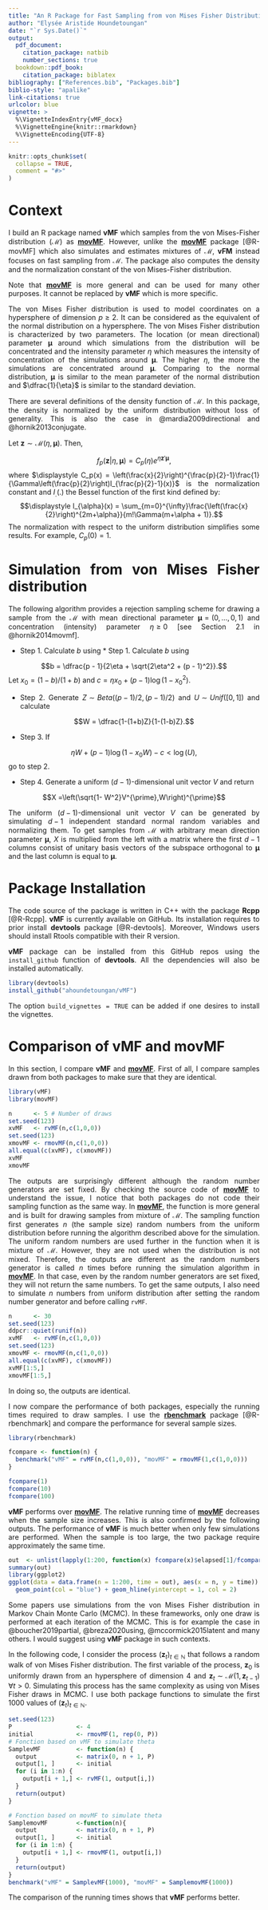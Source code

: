 ```yaml
---
title: "An R Package for Fast Sampling from von Mises Fisher Distribution"
author: "Elysée Aristide Houndetoungan"
date: "`r Sys.Date()`"
output:
  pdf_document:
    citation_package: natbib
    number_sections: true
  bookdown::pdf_book:
    citation_package: biblatex
bibliography: ["References.bib", "Packages.bib"]
biblio-style: "apalike"
link-citations: true
urlcolor: blue
vignette: >
  %\VignetteIndexEntry{vMF_docx}
  %\VignetteEngine{knitr::rmarkdown}
  %\VignetteEncoding{UTF-8}
---
```


<style>
body {
text-align: justify}
</style>

```r
knitr::opts_chunk$set(
  collapse = TRUE,
  comment = "#>"
)
```

# Context{-#over}

I build an R package named **vMF** which samples from the von Mises-Fisher distribution ($\mathcal{M}$) as [**movMF**](https://CRAN.R-project.org/package=movMF). However, unlike the [**movMF**](https://CRAN.R-project.org/package=movMF) package [@R-movMF] which also simulates and estimates mixtures of $\mathcal{M}$, **vFM** instead focuses on fast sampling from $\mathcal{M}$. The package also computes the density and the normalization constant of the von Mises-Fisher distribution.

Note that [**movMF**](https://CRAN.R-project.org/package=movMF) is more general and can be used for many other purposes. It cannot be replaced by **vMF** which is more specific. 


The von Mises Fisher distribution is used to model coordinates on a hypersphere of dimension $p \ge 2$. It can be considered as the equivalent of the normal distribution on a hypersphere. The  von Mises Fisher distribution is characterized by two parameters. The location (or mean directional) parameter $\boldsymbol{\mu}$ around which simulations from the distribution will be concentrated and the intensity parameter $\eta$ which measures the intensity of concentration of the simulations around $\boldsymbol{\mu}$. The higher $\eta$, the more the simulations are concentrated around $\boldsymbol{\mu}$. Comparing to the normal distribution, $\boldsymbol{\mu}$ is similar to the mean parameter of the normal distribution and $\dfrac{1}{\eta}$ is similar to the standard deviation.

There are several definitions of the density function of $\mathcal{M}$. In this package, the density is normalized by the uniform distribution without loss of generality. This is also the case in @mardia2009directional and @hornik2013conjugate.

Let $\mathbf{z} \sim \mathcal{M}\left(\eta,\boldsymbol{\mu}\right)$. Then,

$$f_p(\mathbf{z}|\eta, \boldsymbol{\mu}) =C_p(\eta) e^{\eta\mathbf{z}'\boldsymbol{\mu}},$$
where $\displaystyle C_p(x) = \left(\frac{x}{2}\right)^{\frac{p}{2}-1}\frac{1}{\Gamma\left(\frac{p}{2}\right)I_{\frac{p}{2}-1}(x)}$ is the normalization constant and $I_.(.)$ the Bessel function of the first kind defined by: $$\displaystyle I_{\alpha}(x) = \sum_{m=0}^{\infty}\frac{\left(\frac{x}{2}\right)^{2m+\alpha}}{m!\Gamma(m+\alpha + 1)}.$$
\noindent The normalization with respect to the uniform distribution simplifies some results. For example, $C_p(0)=1$.

# Simulation from von Mises Fisher distribution{-#sim}
The following algorithm provides a rejection sampling scheme for drawing a sample from the $\mathcal{M}$ with mean directional parameter $\boldsymbol{\mu} = (0, ... , 0, 1)$ and concentration (intensity) parameter $\eta \ge 0$ [see Section 2.1 in @hornik2014movmf]. 

* Step 1. Calculate $b$ using * Step 1. Calculate $b$ using

$$b = \dfrac{p - 1}{2\eta + \sqrt{2\eta^2 + (p - 1)^2}}.$$ Let $x_0 = (1 - b)/(1 + b)$ and $c = \eta x_0 + (p - 1)\log\left(1 - x_0^2\right)$.

* Step 2. Generate $Z \sim Beta((p-1)/2,(p-1)/2)$ and $U \sim Unif([0, 1])$ and calculate

$$W = \dfrac{1-(1+b)Z}{1-(1-b)Z}.$$

* Step 3. If

$$\eta W+(p-1)\log(1-x_0W)-c<\log(U),$$ go to step 2.

* Step 4. Generate a uniform $(d-1)$-dimensional unit vector $V$ and return

$$X =\left(\sqrt{1- W^2}V^{\prime},W\right)^{\prime}$$

The uniform ($d-1$)-dimensional unit vector $V$ can be generated by simulating $d-1$ independent
standard normal random variables and normalizing them. To get
samples from $\mathcal{M}$ with arbitrary mean direction parameter $\boldsymbol{\mu}$, $X$ is multiplied
from the left with a matrix where the first $d-1$ columns consist of unitary basis vectors of
the subspace orthogonal to $\boldsymbol{\mu}$ and the last column is equal to $\boldsymbol{\mu}$.

# Package Installation{-#vmf}
The code source of the package is written in C++ with the package **Rcpp** [@R-Rcpp]. **vMF**  is currently available on GitHub. Its installation requires to prior install **devtools** package [@R-devtools]. Moreover, Windows users should install Rtools compatible with their R version.

**vMF** package can be installed from this GitHub repos using the `install_github` function of **devtools**. All the dependencies will also be installed automatically.

```r
library(devtools) 
install_github("ahoundetoungan/vMF")
```
The option `build_vignettes = TRUE` can be added if one desires to install the vignettes.

# Comparison of vMF and movMF{-#comp}
In this section, I compare **vMF** and **[movMF](https://CRAN.R-project.org/package=movMF)**. First of all, I compare samples drawn from both packages to make sure that they are identical.

```r
library(vMF)
library(movMF)

n      <- 5 # Number of draws
set.seed(123)
xvMF   <- rvMF(n,c(1,0,0))
set.seed(123)
xmovMF <- rmovMF(n,c(1,0,0))
all.equal(c(xvMF), c(xmovMF))
xvMF
xmovMF
```
The outputs are surprisingly different although the random number generators are set fixed. By checking the source code of **[movMF](https://CRAN.R-project.org/package=movMF)** to understand the issue, I notice that both packages do not code their sampling function as the same way. In **[movMF](https://CRAN.R-project.org/package=movMF)**, the function is more general and is built for drawing samples from mixture of $\mathcal{M}$. The sampling function first generates $n$ (the sample size) random numbers from the uniform distribution before running the algorithm described above for the simulation. The uniform random numbers are used further in the function when it is mixture of $\mathcal{M}$. However, they are not used when the distribution is not mixed. Therefore, the outputs are different as the random numbers generator is called $n$ times before running the simulation algorithm in **[movMF](https://CRAN.R-project.org/package=movMF)**. In that case, even by the random number generators are set fixed, they will not return the same numbers. To get the same outputs, I also need to simulate $n$ numbers from uniform distribution after setting the random number generator and before calling `rvMF`.  

```r
n      <- 30
set.seed(123)
ddpcr::quiet(runif(n))
xvMF   <- rvMF(n,c(1,0,0))
set.seed(123)
xmovMF <- rmovMF(n,c(1,0,0))
all.equal(c(xvMF), c(xmovMF))
xvMF[1:5,]
xmovMF[1:5,]
```

In doing so, the outputs are identical.

I now compare the performance of both packages, especially the running times required to draw samples. I use the **[rbenchmark](https://CRAN.R-project.org/package=rbenchmark)** package [@R-rbenchmark] and compare the performance for several sample sizes.
```r
library(rbenchmark) 

fcompare <- function(n) {
  benchmark("vMF" = rvMF(n,c(1,0,0)), "movMF" = rmovMF(1,c(1,0,0)))
}

fcompare(1)
fcompare(10)
fcompare(100)
```
**vMF** performs over **[movMF](https://CRAN.R-project.org/package=movMF)**. The relative running time of **[movMF](https://CRAN.R-project.org/package=movMF)** decreases when the sample size increases. This is also confirmed by the following outputs. The performance of **vMF** is much better when only few simulations are performed. When the sample is too large, the two package require approximately the same time.


```r
out  <- unlist(lapply(1:200, function(x) fcompare(x)$elapsed[1]/fcompare(x)$elapsed[2]))
summary(out)
library(ggplot2)
ggplot(data = data.frame(n = 1:200, time = out), aes(x = n, y = time)) +
  geom_point(col = "blue") + geom_hline(yintercept = 1, col = 2)
```

Some papers use simulations from the von Mises Fisher distribution in Markov Chain Monte Carlo (MCMC). In these frameworks, only one draw is performed at each iteration of the MCMC. This is for example the case in @boucher2019partial, @breza2020using, @mccormick2015latent and many others. I would suggest using **vMF** package in such contexts.

In the following code, I consider the process $\left(\mathbf{z}_t\right)_{t\in\mathbb{N}}$ that follows a random walk of von Mises Fisher distribution. The first variable of the process, $\mathbf{z}_0$ is uniformly drawn from an hypersphere of dimension 4 and $\mathbf{z}_t \sim \mathcal{M}\left(1,\mathbf{z}_{t - 1}\right)$ $\forall t > 0$. Simulating this process has the same complexity as using von Mises Fisher draws in MCMC.  I use both package functions to simulate the first $1000$ values of $\left(\mathbf{z}_t\right)_{t\in\mathbb{N}}$. 

```r
set.seed(123)
P                  <- 4
initial            <- rmovMF(1, rep(0, P))
# Fonction based on vMF to simulate theta
SamplevMF          <- function(n) {
  output           <- matrix(0, n + 1, P)
  output[1, ]      <- initial
  for (i in 1:n) {
    output[i + 1,] <- rvMF(1, output[i,])
  }
  return(output)
}

# Fonction based on movMF to simulate theta
SamplemovMF        <-function(n){
  output           <- matrix(0, n + 1, P)
  output[1, ]      <- initial
  for (i in 1:n) {
    output[i + 1,] <- rmovMF(1, output[i,])
  }
  return(output)
}
benchmark("vMF" = SamplevMF(1000), "movMF" = SamplemovMF(1000))
```
The comparison of the running times shows that **vMF** performs better.